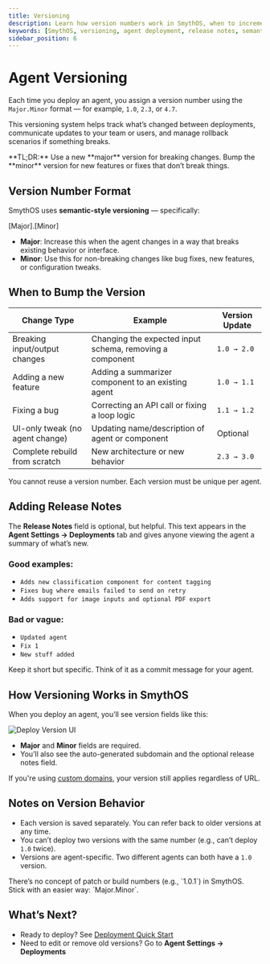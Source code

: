 ```yaml
---
title: Versioning
description: Learn how version numbers work in SmythOS, when to increment them, and how to use release notes effectively.
keywords: [SmythOS, versioning, agent deployment, release notes, semantic versioning, agent management]
sidebar_position: 6
---
```


# Agent Versioning

Each time you deploy an agent, you assign a version number using the `Major.Minor` format — for example, `1.0`, `2.3`, or `4.7`.

This versioning system helps track what’s changed between deployments, communicate updates to your team or users, and manage rollback scenarios if something breaks.

<InfoCallout>
**TL;DR:** Use a new **major** version for breaking changes. Bump the **minor** version for new features or fixes that don’t break things.
</InfoCallout>

<Spacer size="md" />

## Version Number Format

SmythOS uses **semantic-style versioning** — specifically:

[Major].[Minor]

- **Major**: Increase this when the agent changes in a way that breaks existing behavior or interface.
- **Minor**: Use this for non-breaking changes like bug fixes, new features, or configuration tweaks.

<Spacer size="md" />

## When to Bump the Version

| Change Type                     | Example                                                                 | Version Update     |
|--------------------------------|-------------------------------------------------------------------------|--------------------|
| Breaking input/output changes  | Changing the expected input schema, removing a component               | `1.0 → 2.0`        |
| Adding a new feature           | Adding a summarizer component to an existing agent                     | `1.0 → 1.1`        |
| Fixing a bug                   | Correcting an API call or fixing a loop logic                          | `1.1 → 1.2`        |
| UI-only tweak (no agent change)| Updating name/description of agent or component                        | Optional           |
| Complete rebuild from scratch  | New architecture or new behavior                                       | `2.3 → 3.0`        |

<WarningCallout>
You cannot reuse a version number. Each version must be unique per agent.
</WarningCallout>

<Spacer size="md" />

## Adding Release Notes

The **Release Notes** field is optional, but helpful. This text appears in the **Agent Settings → Deployments** tab and gives anyone viewing the agent a summary of what’s new.

### Good examples:
- `Adds new classification component for content tagging`
- `Fixes bug where emails failed to send on retry`
- `Adds support for image inputs and optional PDF export`

### Bad or vague:
- `Updated agent`  
- `Fix 1`  
- `New stuff added`

Keep it short but specific. Think of it as a commit message for your agent.

<Spacer size="md" />

## How Versioning Works in SmythOS

When you deploy an agent, you’ll see version fields like this:

<Image
  src="/docs/img/agent_deployments/deploy-version-ui.jpg"
  alt="Deploy Version UI"
  caption="Screenshot of the Deploy Version UI"
/>

- **Major** and **Minor** fields are required.
- You’ll also see the auto-generated subdomain and the optional release notes field.

If you're using [custom domains](/docs/agent-deployments/subdomains), your version still applies regardless of URL.

<Spacer size="md" />

## Notes on Version Behavior

- Each version is saved separately. You can refer back to older versions at any time.
- You can’t deploy two versions with the same number (e.g., can’t deploy `1.0` twice).
- Versions are agent-specific. Two different agents can both have a `1.0` version.

<InfoCallout title="Keep it Simple">
There’s no concept of patch or build numbers (e.g., `1.0.1`) in SmythOS. Stick with an easier way: `Major.Minor`.
</InfoCallout>

<Spacer size="md" />

## What’s Next?

- Ready to deploy? See [Deployment Quick Start](/docs/agent-deployments/quickstart)
- Need to edit or remove old versions? Go to **Agent Settings → Deployments**

